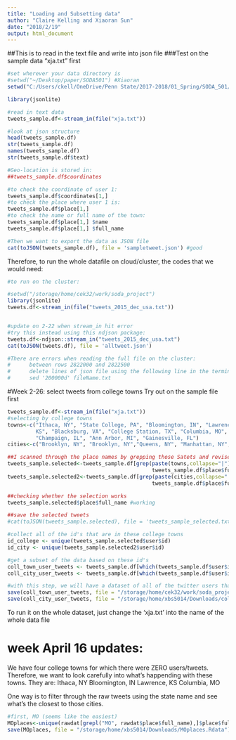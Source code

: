 ```yaml
---
title: "Loading and Subsetting data"
author: "Claire Kelling and Xiaoran Sun"
date: "2018/2/19"
output: html_document
---
```


##This is to read in the text file and write into json file
###Test on the sample data "xja.txt" first
```r
#set wherever your data directory is
#setwd("~/Desktop/paper/SODA501") #Xiaoran
setwd("C:/Users/ckell/OneDrive/Penn State/2017-2018/01_Spring/SODA_501/SODA_501/project/data") #Claire

library(jsonlite)

#read in text data
tweets_sample.df<-stream_in(file("xja.txt"))

#look at json structure
head(tweets_sample.df)
str(tweets_sample.df)
names(tweets_sample.df)
str(tweets_sample.df$text)

#Geo-location is stored in:
##tweets_sample.df$coordinates

#to check the coordinate of user 1:
tweets_sample.df$coordinates[1,]
#to check the place where user 1 is:
tweets_sample.df$place[1,]
#to check the name or full name of the town:
tweets_sample.df$place[1,] $name
tweets_sample.df$place[1,] $full_name

#Then we want to export the data as JSON file
cat(toJSON(tweets_sample.df), file = 'sampletweet.json') #good
```

Therefore, to run the whole datafile on cloud/cluster, the codes that we would need:
```r
#to run on the cluster: 

#setwd("/storage/home/cek32/work/soda_project")
library(jsonlite)
tweets.df<-stream_in(file("tweets_2015_dec_usa.txt"))


#update on 2-22 when stream_in hit error
#try this instead using this ndjson package:
tweets.df<-ndjson::stream_in("tweets_2015_dec_usa.txt")
cat(toJSON(tweets.df), file = 'alltweet.json') 

#There are errors when reading the full file on the cluster:
#      between rows 2822000 and 2822500
#      delete lines of json file using the following line in the terminal
#      sed '200000d' fileName.txt
```

#Week 2-26: select tweets from college towns
Try out on the sample file first
```r
tweets_sample.df<-stream_in(file("xja.txt"))
#selecting by college towns
towns<-c("Ithaca, NY", "State College, PA", "Bloomington, IN", "Lawrence,
         KS", "Blacksburg, VA", "College Station, TX", "Columbia, MO",
         "Champaign, IL", "Ann Arbor, MI", "Gainesville, FL")
cities<-c("Brooklyn, NY", "Brooklyn, NY","Queens, NY", "Manhattan, NY", "Bronx, NY", "Staten Island, NY", "Los Angeles, CA", "Westwood, CA", "Eagle Rock, CA", "Westchester, CA", "Chicago, IL", "Evanston, IL", "Boston, MA", "Cambridge, MA", "Medford, MA", "Chestnut Hill, MA", "Philadelphia, PA", "University City, PA", "Cecil B. Moore, PA", "Radnor Township, PA", "Miami, FL", "Coral Gables, FL", "Boca Raton, FL", "University Park, FL", "Richardson, FL", "Arlington, FL", "Washington, DC", "Georgetown, DC", "Fairfax, VA", "San Francisco, CA", "Berkeley, CA", "Houston, TX")

##I scanned through the place names by grepping those Satets and revised the town names a bit to make those match what are displayed in the dataset (e.g., changing Champaign-Urbana, IL to Champaign, IL)
tweets_sample.selected<-tweets_sample.df[grep(paste(towns,collapse="|"),
                                              tweets_sample.df$place$full_name),]
tweets_sample.selected2<-tweets_sample.df[grep(paste(cities,collapse="|"),
                                              tweets_sample.df$place$full_name),]

##checking whether the selection works
tweets_sample.selected$place$full_name #working

##save the selected tweets
#cat(toJSON(tweets_sample.selected), file = 'tweets_sample_selected.txt') 

#collect all of the id's that are in these college towns
id_college <- unique(tweets_sample.selected$user$id)
id_city <- unique(tweets_sample.selected2$user$id)

#get a subset of the data based on these id's
coll_town_user_tweets <- tweets_sample.df[which(tweets_sample.df$user$id %in% id_college),]
coll_city_user_tweets <- tweets_sample.df[which(tweets_sample.df$user$id %in% id_city),]

#with this step, we will have a dataset of all of the twitter users that have ever posted in a college town
save(coll_town_user_tweets, file = "/storage/home/cek32/work/soda_project/coll_town_tweets.Rdata")
save(coll_city_user_tweets, file = "/storage/home/xbs5014/Downloads/coll_city_tweets.Rdata")
```

To run it on the whole dataset, just change the 'xja.txt' into the name of the whole data file


# week April 16 updates:
We have four college towns for which there were ZERO users/tweets. Therefore, we want to look carefully into what's happending with these towns.
They are:
Ithaca, NY
Bloomington, IN
Lawrence, KS
Columbia, MO

One way is to filter through the raw tweets using the state name and see what's the closest to those cities.
```r
#first, MO (seems like the easiest)
MOplaces<-unique(rawdat[grepl("MO", rawdat$place$full_name),]$place$full_name)
save(MOplaces, file = "/storage/home/xbs5014/Downloads/MOplaces.Rdata")
```
